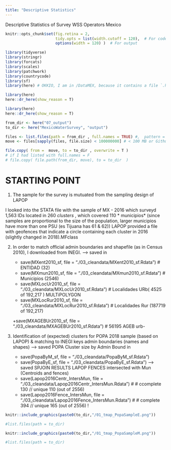 ```yaml
---
title: "Descriptive Statistics"
---
```


Descriptive Statistics of Survey WSS Operators Mexico


```r
knitr::opts_chunk$set(fig.retina = 2,
                      tidy.opts = list(width.cutoff = 120),  # For code
                      options(width = 120) )  # For output


```

```r
library(tidyverse)
library(stringr)
library(forcats)
library(scales)
library(patchwork)
library(countrycode)
library(sf)
library(here) # OKKIO, I am in /DataMEX, because it contains a file `.here`

library(here)
here::dr_here(show_reason = T)
```






```r
library(here)
here::dr_here(show_reason = T)

from_dir <- here("07_output")
to_dir <- here("MexicoWaterSurvey", "output")

files <- list.files(path = from_dir , full.names = TRUE) #,  pattern = ".png$" )
move <- files[sapply(files, file.size) < 100000000] # < 100 MB or Github will get stuck

file.copy( from =  move, to = to_dir , overwrite = T )
# if I had listed with full.names = F
# file.copy( file.path(from_dir, move), to = to_dir  )
```



# STARTING POINT

1. The sample for the survey is mutuated from the sampling design of LAPOP

I looked into the STATA file with the sample of MX - 2016 which surveyd 1,563 IDs located in 260 *clusters* , which covered 110 * municipios* (since samples are proportional to the size of the population, larger municipios have more than one PSU (es Tijuana has 61 & 62))
LAPOP provided a file with geofences that indicate a circle containing each cluster in 2016 (slightly changed in 2018).MFclass

2. In order to match official admin boundaries and shapefile (as in Census 2010), I downloaded from INEGI. 
	--> saved in 
	+ save(MXent2010_sf, file = "./03_cleandata/MXent2010_sf.Rdata") # ENTIDAD (32)
	+ save(MXmun2010_sf, file = "./03_cleandata/MXmun2010_sf.Rdata") # Municipios (2546)
	+ save(MXLocUr2010_sf, file = "./03_cleandata/MXLocUr2010_sf.Rdata") # Localidades URb( 4525 of 192,217 ) MULTiPOLYGON
	+ save(MXLocRur2010_sf, file = "./03_cleandata/MXLocRur2010_sf.Rdata") # Localidades Rur (187719 of 192,217)
	
	+save(MXAGEBUr2010_sf, file = "./03_cleandata/MXAGEBUr2010_sf.Rdata") # 56195 AGEB urb-
 
3. Identification of (expected) clusters for POPA 2018 sample (based on LAPOP) & matching to INEGI keys  admin boundaries (names and shapes)
	--> saved POPA Cluster size by Admin Bound in 
	+ save(PopaByM_sf, file = "./03_cleandata/PopaByM_sf.Rdata")
	+ save(PopaByE_sf, file = "./03_cleandata/PopaByE_sf.Rdata")
	--> saved SPJOIN RESULTS LAPOP FENCES intersected with Mun (Centroids and fences) 
	+ save(Lapop2016Centr_IntersMun, file = "./03_cleandata/Lapop2016Centr_IntersMun.Rdata") #  # ccomplete 130 // unique 110 (out of 2556)	
	+ save(Lapop2016Fence_IntersMun, file = "./03_cleandata/Lapop2016Fence_IntersMun.Rdata") # # complete 394 // unique 165 (out of 2556) !	

 

```r
knitr::include_graphics(paste0(to_dir,"/01_tmap_PopaSampleE.png"))

#list.files(path = to_dir)
```	
	


```r
knitr::include_graphics(paste0(to_dir,"/01_tmap_PopaSampleM.png"))

#list.files(path = to_dir)
```	















